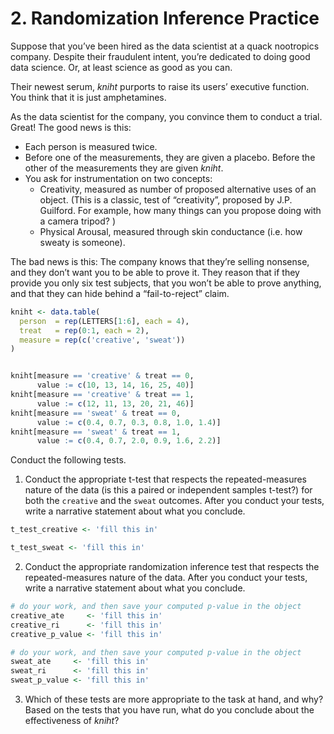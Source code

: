 # 2. Randomization Inference Practice

Suppose that you've been hired as the data scientist at a quack nootropics company. Despite their fraudulent intent, you're dedicated to doing good data science. Or, at least science as good as you can. 

Their newest serum, *kniht* purports to raise its users' executive function. You think that it is just amphetamines. 

As the data scientist for the company, you convince them to conduct a trial. Great! The good news is this:

- Each person is measured twice.
- Before one of the measurements, they are given a placebo. Before the other of the measurements they are given *kniht*. 
- You ask for instrumentation on two concepts: 
  - Creativity, measured as number of proposed alternative uses of an object. (This is a classic, test of "creativity", proposed by J.P. Guilford. For example, how many things can you propose doing with a camera tripod? )
  - Physical Arousal, measured through skin conductance (i.e. how sweaty is someone). 
  
The bad news is this: The company knows that they're selling nonsense, and they don't want you to be able to prove it. They reason that if they provide you only six test subjects, that you won't be able to prove anything, and that they can hide behind a "fail-to-reject" claim. 

```r
kniht <- data.table(
  person  = rep(LETTERS[1:6], each = 4), 
  treat   = rep(0:1, each = 2), 
  measure = rep(c('creative', 'sweat'))
)


kniht[measure == 'creative' & treat == 0, 
      value := c(10, 13, 14, 16, 25, 40)]
kniht[measure == 'creative' & treat == 1, 
      value := c(12, 11, 13, 20, 21, 46)]
kniht[measure == 'sweat' & treat == 0, 
      value := c(0.4, 0.7, 0.3, 0.8, 1.0, 1.4)]
kniht[measure == 'sweat' & treat == 1, 
      value := c(0.4, 0.7, 2.0, 0.9, 1.6, 2.2)]
```

Conduct the following tests. 

1. Conduct the appropriate t-test that respects the repeated-measures nature of the data (is this a paired or independent samples t-test?) for both the `creative` and the `sweat` outcomes. After you conduct your tests, write a narrative statement about what you conclude. 

```r
t_test_creative <- 'fill this in'
```

```r
t_test_sweat <- 'fill this in'
```

2. Conduct the appropriate randomization inference test that respects the repeated-measures nature of the data. After you conduct your tests, write a narrative statement about what you conclude.  

```r
# do your work, and then save your computed p-value in the object
creative_ate     <- 'fill this in'
creative_ri      <- 'fill this in'
creative_p_value <- 'fill this in'
```

```r
# do your work, and then save your computed p-value in the object
sweat_ate     <- 'fill this in'
sweat_ri      <- 'fill this in'
sweat_p_value <- 'fill this in'
```

3. Which of these tests are more appropriate to the task at hand, and why? Based on the tests that you have run, what do you conclude about the effectiveness of *kniht*? 
